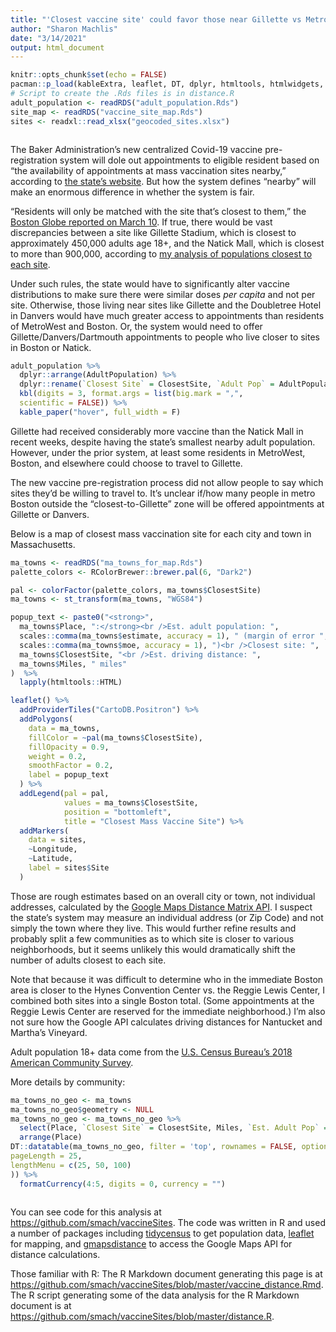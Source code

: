 ```yaml
---
title: "'Closest vaccine site' could favor those near Gillette vs MetroWest and Boston"
author: "Sharon Machlis"
date: "3/14/2021"
output: html_document
---
```


```r
knitr::opts_chunk$set(echo = FALSE)
pacman::p_load(kableExtra, leaflet, DT, dplyr, htmltools, htmlwidgets, readxl, sf)
# Script to create the .Rds files is in distance.R
adult_population <- readRDS("adult_population.Rds")
site_map <- readRDS("vaccine_site_map.Rds")
sites <- readxl::read_xlsx("geocoded_sites.xlsx")



```

The Baker Administration's new centralized Covid-19 vaccine pre-registration system will dole out appointments to eligible resident based on "the availability of appointments at mass vaccination sites nearby," according to [the state's website](https://www.mass.gov/news/baker-polito-administration-announces-preregistration-system-for-mass-vaccination-locations-to). But how the system defines "nearby" will make an enormous difference in whether the system is fair.

"Residents will only be matched with the site that’s closest to them," the [Boston Globe reported on March 10](https://www.bostonglobe.com/2021/03/10/nation/what-know-about-states-new-preregistration-system-covid-19-vaccine-appointments/). If true, there would be vast discrepancies between a site like Gillette Stadium, which is closest to approximately 450,000 adults age 18+, and the Natick Mall, which is closest to more than 900,000, according to [my analysis of populations closest to each site](https://github.com/smach/vaccineSites/blob/master/distance.R).

Under such rules, the state would have to significantly alter vaccine distributions to make sure there were similar doses _per capita_ and not per site. Otherwise, those living near sites like Gillette and the Doubletree Hotel in Danvers would have much greater access to appointments than residents of MetroWest and Boston. Or, the system would need to offer Gillette/Danvers/Dartmouth appointments to people who live closer to sites in Boston or Natick.

```r
adult_population %>%
  dplyr::arrange(AdultPopulation) %>%
  dplyr::rename(`Closest Site` = ClosestSite, `Adult Pop` = AdultPopulation) %>%
  kbl(digits = 3, format.args = list(big.mark = ",", 
  scientific = FALSE)) %>%
  kable_paper("hover", full_width = F)

```


Gillette had received considerably more vaccine than the Natick Mall in recent weeks, despite having the state's smallest nearby adult population. However, under the prior system, at least some residents in MetroWest, Boston, and elsewhere could choose to travel to Gillette. 

The new vaccine pre-registration process did not allow people to say which sites they'd be willing to travel to. It's unclear if/how many people in metro Boston outside the "closest-to-Gillette" zone will be offered appointments at Gillette or Danvers.

Below is a map of closest mass vaccination site for each city and town in Massachusetts.


```r
ma_towns <- readRDS("ma_towns_for_map.Rds")
palette_colors <- RColorBrewer::brewer.pal(6, "Dark2")

pal <- colorFactor(palette_colors, ma_towns$ClosestSite)
ma_towns <- st_transform(ma_towns, "WGS84")

popup_text <- paste0("<strong>",
  ma_towns$Place, ":</strong><br />Est. adult population: ",
  scales::comma(ma_towns$estimate, accuracy = 1), " (margin of error ",
  scales::comma(ma_towns$moe, accuracy = 1), ")<br />Closest site: ",
  ma_towns$ClosestSite, "<br />Est. driving distance: ",
  ma_towns$Miles, " miles"
)  %>%   
  lapply(htmltools::HTML)

leaflet() %>%
  addProviderTiles("CartoDB.Positron") %>%
  addPolygons(
    data = ma_towns,
    fillColor = ~pal(ma_towns$ClosestSite),
    fillOpacity = 0.9,
    weight = 0.2,
    smoothFactor = 0.2,
    label = popup_text
  ) %>%
  addLegend(pal = pal, 
            values = ma_towns$ClosestSite, 
            position = "bottomleft", 
            title = "Closest Mass Vaccine Site") %>%
  addMarkers(
    data = sites,
    ~Longitude,
    ~Latitude,
    label = sites$Site
  )

```



Those are rough estimates based on an overall city or town, not individual addresses, calculated by the [Google Maps Distance Matrix API](https://developers.google.com/maps/documentation/distance-matrix/overview). I suspect the state's system may measure an individual address (or Zip Code) and not simply the town where they live. This would further refine results and probably split a few communities as to which site is closer to various neighborhoods, but it seems unlikely this would dramatically shift the number of adults closest to each site. 

Note that because it was difficult to determine who in the immediate Boston area is closer to the Hynes Convention Center vs. the Reggie Lewis Center, I combined both sites into a single Boston total. (Some appointments at the Reggie Lewis Center are reserved for the immediate neighborhood.) I'm also not sure how the Google API calculates driving distances for Nantucket and Martha's Vineyard. 

Adult population 18+ data come from the [U.S. Census Bureau's 2018 American Community Survey](https://www.census.gov/acs/www/data/data-tables-and-tools/data-profiles/2018/).

More details by community:


```r
ma_towns_no_geo <- ma_towns
ma_towns_no_geo$geometry <- NULL
ma_towns_no_geo <- ma_towns_no_geo %>%
  select(Place, `Closest Site` = ClosestSite, Miles, `Est. Adult Pop` = estimate, `Margin of Error` = moe ) %>%
  arrange(Place)
DT::datatable(ma_towns_no_geo, filter = 'top', rownames = FALSE, options = list(
pageLength = 25,
lengthMenu = c(25, 50, 100)
)) %>%
  formatCurrency(4:5, digits = 0, currency = "")



```

You can see code for this analysis at [https://github.com/smach/vaccineSites](https://github.com/smach/distance). The code was written in R and used a number of packages including [tidycensus](https://walker-data.com/tidycensus/) to get population data, [leaflet](http://rstudio.github.io/leaflet/legends.html) for mapping, and [gmapsdistance](https://github.com/rodazuero/gmapsdistance) to access the Google Maps API for distance calculations.

Those familiar with R: The R Markdown document generating this page is at [https://github.com/smach/vaccineSites/blob/master/vaccine_distance.Rmd](https://github.com/smach/vaccineSites/blob/master/vaccine_distance.Rmd). The R script generating some of the data analysis for the R Markdown document is at [https://github.com/smach/vaccineSites/blob/master/distance.R](https://github.com/smach/vaccineSites/blob/master/distance.R).














